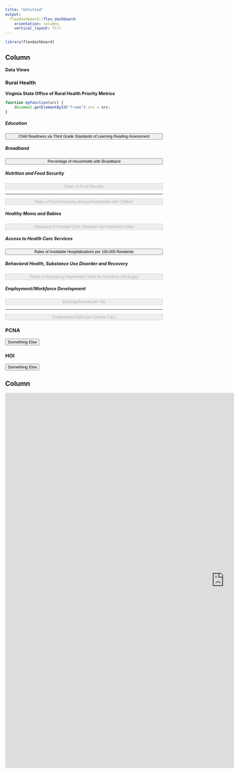 ```yaml
---
title: "Untitled"
output: 
  flexdashboard::flex_dashboard:
    orientation: columns
    vertical_layout: fill
---
```

<style>

body {
  padding-top:0px
}

.navbar{
  visibility: hidden
}

</style>


```r
library(flexdashboard)
```

Column {data-width=200, .tabset}
-----------------------------------------------------------------------
<b>Data Views</b>

### Rural Health
<b>Virginia State Office of Rural Health Priority Metrics</b>

```js
function myFunction(src) { 
    document.getElementById("frame").src = src;
}
```

##### Education
<button type="button" style="font-size: 0.875em; display: block; width: 100%;" onclick="myFunction('https://uva-bi-sdad.github.io/community_example/?max_year=2021&selected_year=2019&min_year=2019&selected_variable=3rd_grade_median_read_score:median_read_pass_rate&variable_type=Education&region_type=urban,mixed,rural&starting_shapes=county&plot_type=scatter')">Child Readiness via Third Grade Standards of Learning Reading Assessment</button> 

##### Broadband
<button type="button" style="font-size: 0.875em; display: block; width: 100%;" onclick="myFunction('https://uva-bi-sdad.github.io/community_example/?max_year=2019&selected_year=2019&min_year=2017&selected_variable=pct_pop_broadband:perc_w_broadband&variable_type=Broadband&region_type=urban,mixed,rural&starting_shapes=county&plot_type=scatter')">Percentage of Households with Broadband</button>

##### Nutrition and Food Security
<button type="button" style="font-size: 0.875em; display: block; width: 100%;" onclick="myFunction('')" disabled>Rates of Food Security</button>
<hr />
<button type="button" style="font-size: 0.875em; display: block; width: 100%;" onclick="myFunction('')" disabled>Rates of Food Insecurity among Households with Children</button>

##### Healthy Moms and Babies
<button type="button" style="font-size: 0.875em; display: block; width: 100%;" onclick="myFunction('')" disabled>Adequacy of Prenatal Care Utilization via Kotelchuck Index</button>

##### Access to Health Care Services
<button type="button" style="font-size: 0.875em; display: block; width: 100%;" onclick="myFunction('https://uva-bi-sdad.github.io/community_example/?max_year=2021&selected_year=2021&min_year=2015&selected_variable=preventable_hospitalizations:prevent_hosp_rate&variable_type=Health&region_type=urban,mixed,rural&starting_shapes=county&plot_type=scatter')">Rates of Avoidable Hospitalizations per 100,000 Residents</button>

##### Behavioral Health, Substance Use Disorder and Recovery
<button type="button" style="font-size: 0.875em; display: block; width: 100%;" onclick="myFunction('')" disabled>Rates of Emergency Department Visits for Overdose (All drugs)</button>

##### Employment/Workforce Development
<button type="button" style="font-size: 0.875em; display: block; width: 100%;" onclick="myFunction('')" disabled>Earnings/Income per Job</button>
<hr />
<button type="button" style="font-size: 0.875em; display: block; width: 100%;" onclick="myFunction('')" disabled>Employment Rates per Census Tract</button>


### PCNA

<button type="button" onclick="myFunction()">Something Else</button>

### HOI

<button type="button" onclick="myFunction()">Something Else</button>

Column {data-width=1400}
-----------------------------------------------------------------------

<iframe id="frame" src="https://uva-bi-sdad.github.io/community_example/?max_year=2021&selected_year=2021&min_year=2015&selected_variable=preventable_hospitalizations:prevent_hosp_rate&variable_type=Health&region_type=urban,mixed,rural&selected_district=4&plot_type=scatter" width="1400" height="1200" frameborder="0" scrolling="yes" data-external="1"></iframe>




